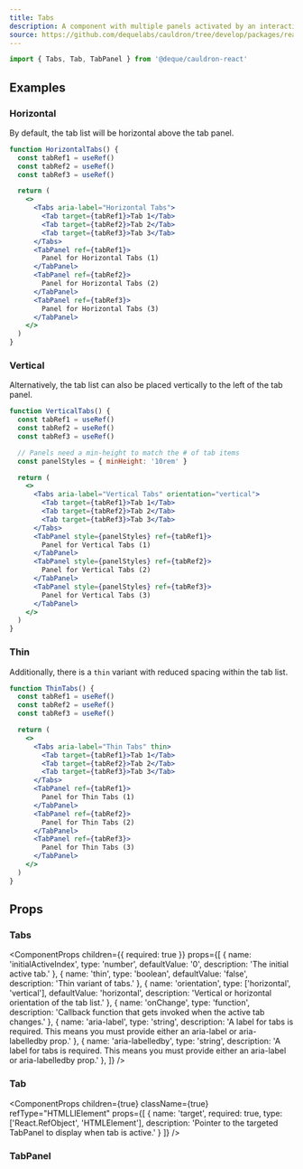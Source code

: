 ```yaml
---
title: Tabs
description: A component with multiple panels activated by an interactive tab list.
source: https://github.com/dequelabs/cauldron/tree/develop/packages/react/src/components/Tabs/Tabs.tsx
---
```



```jsx
import { Tabs, Tab, TabPanel } from '@deque/cauldron-react'
```

## Examples

### Horizontal

By default, the tab list will be horizontal above the tab panel.

```jsx example
function HorizontalTabs() {
  const tabRef1 = useRef()
  const tabRef2 = useRef()
  const tabRef3 = useRef()

  return (
    <>
      <Tabs aria-label="Horizontal Tabs">
        <Tab target={tabRef1}>Tab 1</Tab>
        <Tab target={tabRef2}>Tab 2</Tab>
        <Tab target={tabRef3}>Tab 3</Tab>
      </Tabs>
      <TabPanel ref={tabRef1}>
        Panel for Horizontal Tabs (1)
      </TabPanel>
      <TabPanel ref={tabRef2}>
        Panel for Horizontal Tabs (2)
      </TabPanel>
      <TabPanel ref={tabRef3}>
        Panel for Horizontal Tabs (3)
      </TabPanel>
    </>
  )
}
```

### Vertical

Alternatively, the tab list can also be placed vertically to the left of the tab panel.

```jsx example
function VerticalTabs() {
  const tabRef1 = useRef()
  const tabRef2 = useRef()
  const tabRef3 = useRef()

  // Panels need a min-height to match the # of tab items
  const panelStyles = { minHeight: '10rem' }

  return (
    <>
      <Tabs aria-label="Vertical Tabs" orientation="vertical">
        <Tab target={tabRef1}>Tab 1</Tab>
        <Tab target={tabRef2}>Tab 2</Tab>
        <Tab target={tabRef3}>Tab 3</Tab>
      </Tabs>
      <TabPanel style={panelStyles} ref={tabRef1}>
        Panel for Vertical Tabs (1)
      </TabPanel>
      <TabPanel style={panelStyles} ref={tabRef2}>
        Panel for Vertical Tabs (2)
      </TabPanel>
      <TabPanel style={panelStyles} ref={tabRef3}>
        Panel for Vertical Tabs (3)
      </TabPanel>
    </>
  )
}
```

### Thin

Additionally, there is a `thin` variant with reduced spacing within the tab list.

```jsx example
function ThinTabs() {
  const tabRef1 = useRef()
  const tabRef2 = useRef()
  const tabRef3 = useRef()

  return (
    <>
      <Tabs aria-label="Thin Tabs" thin>
        <Tab target={tabRef1}>Tab 1</Tab>
        <Tab target={tabRef2}>Tab 2</Tab>
        <Tab target={tabRef3}>Tab 3</Tab>
      </Tabs>
      <TabPanel ref={tabRef1}>
        Panel for Thin Tabs (1)
      </TabPanel>
      <TabPanel ref={tabRef2}>
        Panel for Thin Tabs (2)
      </TabPanel>
      <TabPanel ref={tabRef3}>
        Panel for Thin Tabs (3)
      </TabPanel>
    </>
  )
}
```

## Props

### Tabs

<ComponentProps
  children={{
    required: true
  }}
  props={[
    {
      name: 'initialActiveIndex',
      type: 'number',
      defaultValue: '0',
      description: 'The initial active tab.'
    },
    {
      name: 'thin',
      type: 'boolean',
      defaultValue: 'false',
      description: 'Thin variant of tabs.'
    },
    {
      name: 'orientation',
      type: ['horizontal', 'vertical'],
      defaultValue: 'horizontal',
      description: 'Vertical or horizontal orientation of the tab list.'
    },
    {
      name: 'onChange',
      type: 'function',
      description: 'Callback function that gets invoked when the active tab changes.'
    },
    {
      name: 'aria-label',
      type: 'string',
      description: 'A label for tabs is required. This means you must provide either an aria-label or aria-labelledby prop.'
    },
    {
      name: 'aria-labelledby',
      type: 'string',
      description: 'A label for tabs is required. This means you must provide either an aria-label or aria-labelledby prop.'
    },
  ]}
/>

### Tab

<ComponentProps
  children={true}
  className={true}
  refType="HTMLLIElement"
  props={[
    {
      name: 'target',
      required: true,
      type: ['React.RefObject<HTMLDivElement>', 'HTMLElement'],
      description: 'Pointer to the targeted TabPanel to display when tab is active.'
    }
  ]}
/>

### TabPanel

<ComponentProps
  children={true}
  className={true}
  refType="HTMLDivElement"
/>
